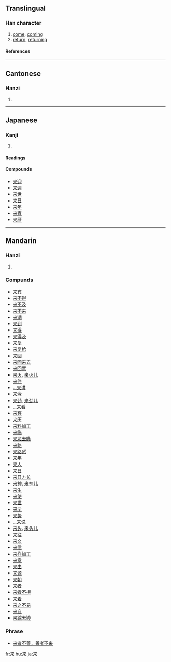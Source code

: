 {{see|來}}

==Translingual==
===Han character===
{{Han char|rn=75|rad=木|as=03|sn=7|four=|canj=木廿 (DT)}}
# [[come]], [[coming]]
# [[return]], [[returning]]
====References====
{{Han ref|kx=0513.011|dkj=14489|hdz=10021.090|uh=6765|ud=26469}}

----
==Cantonese==
===Hanzi===
{{yue-hanzi|jyut=|y=loi4}}
# {{defn|Cantonese}}

----
==Japanese==
===Kanji===
{{ja-kanji|grade=2|rs=木03}}
# {{defn|Japanese}} 
====Readings====
{{ja-readings|on=らい (rai)|kun=[[くる]] (kuru), [[きたる]] (kitaru)}}

====Compounds====
*[[来迎]]
*[[来週]]
*[[来世]]
*[[来日]]
*[[来年]]
*[[来賓]]
*[[来歴]]
 

----
==Mandarin==
===Hanzi===
{{cmn-hanzi|tra=來|pin=[[lái]] ([[lai2]])|wg=lai<sup>2</sup>}}
# {{defn|Mandarin}}

===Compunds===
*[[来宾]]
*[[来不得]]
*[[来不及]]
*[[来不来]]
*[[来潮]]
*[[来到]]
*[[来得]]
*[[来得及]]
*[[来复]]
*[[来复枪]]
*[[来回]]
*[[来回来去]]
*[[来回票]]
*[[来火]], [[来火儿]]
*[[来件]]
*[[…来讲]]
*[[来今]]
*[[来劲]], [[来劲儿]]
*[[…来看]]
*[[来客]]
*[[来历]]
*[[来料加工]]
*[[来临]]
*[[来龙去脉]]
*[[来路]]
*[[来路货]]
*[[来年]]
*[[来人]]
*[[来日]]
*[[来日方长]]
*[[来神]], [[来神儿]]
*[[来生]]
*[[来使]]
*[[来世]]
*[[来示]]
*[[来势]]
*[[…来说]]
*[[来头]], [[来头儿]]
*[[来往]]
*[[来文]]
*[[来信]]
*[[来样加工]]
*[[来意]]
*[[来由]]
*[[来源]]
*[[来朝]]
*[[来者]]
*[[来者不拒]]
*[[来着]]
*[[来之不易]]
*[[来自]]
*[[来踪去迹]]

===Phrase===
*[[来者不善，善者不来]]

[[fr:来]]
[[hu:来]]
[[ja:来]]